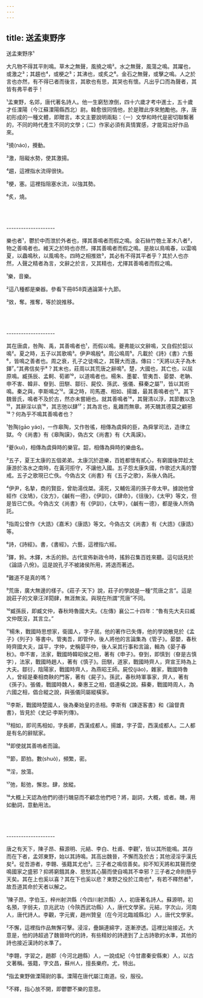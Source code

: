 ```yaml
---
---
---
```

title: 送孟東野序
---




送孟東野序¹

大凡物不得其平則鳴。草木之無聲，風撓之鳴²。水之無聲，風蕩之鳴。其躍也，或激之³；其趨也⁴，或梗之⁵；其沸也，或炙之⁶。金石之無聲，或擊之鳴。人之於言也亦然，有不得已者而後言，其歌也有思，其哭也有懷。凡出乎口而為聲者，其皆有弗平者乎！

¹孟東野，名郊，唐代著名詩人。他一生窮愁潦倒，四十六歲才考中進士，五十歲才任溧陽（今江蘇溧陽縣西北）尉。韓愈很同情他，於是贈此序來勉勵他。序，唐初形成的一種文體，即贈言。本文主要說明兩點：（一）文學和時代是密切聯繫著的，不同的時代產生不同的文學；（二）作家必須有真情實感，才能寫出好作品來。

²撓(náo)，攪動。

³激，阻礙水勢，使其激揚。

⁴趨，這裡指水流得很快。

⁵梗，塞。這裡指阻塞水流，以強其勢。

⁶炙，燒。



<br/><br/><br/>--------------------

樂也者¹，鬱於中而泄於外者也，擇其善鳴者而假之鳴。金石絲竹匏土革木八者²，物之善鳴者也。維天之於時也亦然，擇其善鳴者而假之鳴。是故以鳥鳴春，以雷鳴夏，以蟲鳴秋，以風鳴冬。四時之相推敚³，其必有不得其平者乎？其於人也亦然，人聲之精者為言，文辭之於言，又其精也，尤擇其善鳴者而假之鳴。

¹樂，音樂。

²這八種都是樂器。參看下冊858頁通論第十九節。

³敚，奪。推奪，等於說推移。



<br/><br/><br/>--------------------

其在唐虞，咎陶、禹，其善鳴者也¹，而假以鳴。夔弗能以文辭鳴，又自假於韶以鳴²。夏之時，五子以其歌鳴³。伊尹鳴殷⁴。周公鳴周⁵。凡載於《詩》《書》六藝⁶，皆鳴之善者也。周之衰，孔子之徒鳴之，其聲大而遠。傳曰：“天將以夫子為木鐸⁷。”其弗信矣乎⁸？其末也，莊周以其荒唐之辭鳴⁹。楚，大國也，其亡也，以屈原鳴。臧孫辰、孟軻、荀卿¹⁰，以道鳴者也。楊朱、墨翟、管夷吾、晏嬰、老聃、申不害、韓非、眘到、田駢、鄒衍、屍佼、孫武、張儀、蘇秦之屬¹¹，皆以其術鳴。秦之與，李斯鳴之¹²。漢之時，司馬遷、相如、揚雄，最其善鳴者也¹³。其下魏晉氏，鳴者不及於古，然亦未嘗絕也。就其善鳴者¹⁴，其聲清以浮，其節數以急¹⁵，其辭淫以哀¹⁶，其志弛以肆¹⁷；其為言也，亂雜而無章。將天醜其德莫之顧邪¹⁸？何為乎不鳴其善鳴者也？

¹咎陶(gāo yáo)，一作皋陶，又作咎徭，相傳為虞舜的臣，為舜掌司法，造律立獄。今《尚書》有《皋陶謨》，偽古文《尚書》有《大禹謨》。

²夔(kuí)，相傳為虞舜時的樂官。韶，相傳為舜時的樂曲名。

³五子，夏王太康的五個弟弟。太康沉於遊樂，百姓都懷有貳心，有窮國後羿趁太康游於洛水之南時，在黃河拒守，不讓他入國。五子怨太康失國，作歌述大禹的警戒。五子之歌現已亡佚。今偽古文《尚書》有《五子之歌》，系後人偽託。

⁴伊尹，名摯，商的賢臣，曾助湯伐桀。湯死，又輔佐湯的孫子帝太甲。據說他曾經作《汝鳩》，《汝方》，《鹹有一德》，《伊訓》，《肆命》，《徂後》，《太甲》等文，但是皆已亡佚。今偽古文《尚書》有《伊訓》，《太甲》，《鹹有一德》，都是後人所偽託。

⁵指周公曾作《大誥》《嘉禾》《康誥》等文。今偽古文《尚書》有《大誥》《康誥》等。

⁶詩，《詩經》。書，《書經》。六藝，這裡指六經。

⁷鐸，鈴。木鐸，木舌的鈴。古代宣佈新政令時，搖鈴召集百姓來聽。這句話見於《論語·八佾》。這是說孔子不被諸侯所用，將退而著述。

⁸難道不是真的嗎？

⁹荒唐，廣大無邊的樣子。《莊子·天下》說，莊子的學說是一種“荒唐之言”。這是說莊子的文章汪洋閎肆，無涯無涘。與現在所謂“荒唐”不同。

¹⁰臧孫辰，即臧文仲，春秋時魯國大夫。《左傳》襄公二十四年：“魯有先大夫曰臧文仲既沒，其言立。”

¹¹楊朱，戰國時思想家，衛國人，字子居。他的著作已失傳，他的學說散見於《孟子》《列子》等書中。管夷吾，即管仲，後人將他的言論集為《管子》。晏嬰，春秋時齊國大夫，諡平，字仲，史稱晏平仲，後人采其行事和言論，輯為《晏子春秋》。申不害，法家，戰國時韓昭侯之相，著有《申子》。眘到，即慎到（眘是古慎字），法家，戰國時趙人，著有《慎子》。田駢，道家，戰國時齊人，齊宣王時為上大夫。鄒衍，陰陽家，戰國時齊人，為燕昭王師。屍佼(jiǎo)，雜家，戰國時魯人，曾經是秦相商鞅的門客，著有《屍子》。孫武，春秋時軍事家，齊人，著有《孫子》。張儀，戰國時魏人，秦惠王之相，倡連橫之說。蘇秦，戰國時周人，為六國之相，倡合縱之說，與張儀同屬縱橫家。

¹²李斯，戰國時楚國人，後為秦始皇的丞相。李斯有《諫逐客書》和《論督責書》，皆見於《史記·李斯列傳》。

¹³相如，即司馬相如，字長卿，西漢成都人。揚雄，字子雲，西漢成都人。二人都是有名的辭賦家。

¹⁴即使就其善嗚者而論。

¹⁵節，節拍。數(shuò)，頻繁，密。

¹⁶淫，放蕩。

¹⁷弛，鬆弛，懈怠。肆，放縱。

¹⁸大概上天認為他們的德行醜惡而不顧念他們吧？將，副詞，大概，或者。醜，用如動詞，意動用法。



<br/><br/><br/>--------------------

唐之有天下，陳子昂、蘇源明、元結、李白、杜甫、李觀¹，皆以其所能鳴。其存而在下者，孟郊東野，始以其詩鳴。其高出魏晉，不懈而及於古；其他浸淫乎漢氏矣²。從吾游者，李翺、張籍其尤也³。三子者之鳴信善矣。抑不知天將和其聲而使鳴國家之盛邪？抑將窮餓其身、思愁其心腸而使自鳴其不幸邪？三子者之命則懸乎天矣。其在上也奚以喜？其在下也奚以悲？東野之役於江南也⁴，有若不釋然者⁵，故吾道其命於天者以解之。

¹陳子昂，字伯玉，梓州射洪縣（今四川射洪縣）人，初唐著名詩人。蘇源明，初名預，字弱夫，京兆武功（今陝西武功縣）人，唐代文學家。元結，字次山，河南人，唐代詩人。李觀，字元賓，趙州贊皇（在今河北臨城縣北）人，唐代文學家。

²不懈，這裡指作品無懈可擊。浸淫，疊韻連綿字，逐漸滲透。這裡比喻接近。大意是，他的詩超過了魏晉時代的詩，有些精妙的詩達到了上古詩歌的水準，其他的詩也接近漢詩的水準了。

³李翺，字習之，趙郡（今河北趙縣）人，一說成紀（今甘肅秦安縣東）人，以古文著稱。張籍，字文昌，蘇州人，擅長樂府。尤，特出。

⁴指孟東野做溧陽尉的事。溧陽在唐代屬江南道。役，服役。

⁵不釋，指心放不開，即鬱鬱不樂的意思。